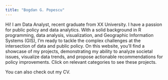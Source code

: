 ```yaml
---
title: "Bogdan G. Popescu"
---
```


Hi! I am Data Analyst, recent graduate from XX University. I have a passion for public policy and data analytics. With a solid background in R programming, data analysis, visualization, and Geographic Information Systems (GIS), I’m ready to tackle the complex challenges at the intersection of data and public policy. On this website, you’ll find a showcase of my projects, demonstrating my ability to analyze societal issues, visualize data trends, and propose actionable recommendations for policy improvements. Click on relevant categories to see these projects.

You can also check out my CV.
